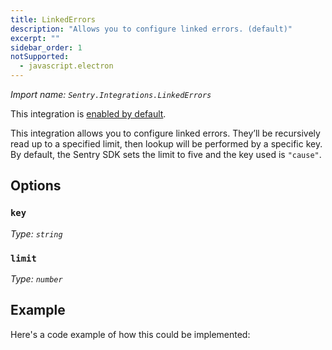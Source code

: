 ```yaml
---
title: LinkedErrors
description: "Allows you to configure linked errors. (default)"
excerpt: ""
sidebar_order: 1
notSupported:
  - javascript.electron
---
```


_Import name: `Sentry.Integrations.LinkedErrors`_

This integration is [enabled by default](./../#modifying-default-integrations).

This integration allows you to configure linked errors. They’ll be recursively read up to a specified limit, then lookup will be performed by a specific key. By default, the Sentry SDK sets the limit to five and the key used is `"cause"`.

## Options

### `key`

_Type: `string`_

### `limit`

_Type: `number`_

## Example

Here's a code example of how this could be implemented:

<PlatformContent includePath="configuration/linked-errors" />
